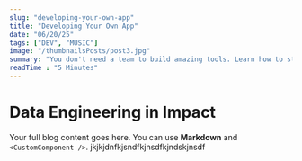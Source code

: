 ```yaml
---
slug: "developing-your-own-app"
title: "Developing Your Own App"
date: "06/20/25"
tags: ["DEV", "MUSIC"]
image: "/thumbnailsPosts/post3.jpg"
summary: "You don't need a team to build amazing tools. Learn how to start small."
readTime : "5 Minutes"
---
```


# Data Engineering in Impact

Your full blog content goes here. You can use **Markdown** and `<CustomComponent />`.
jkjkjdnfkjsndfkjnsdfkjndskjnsdf